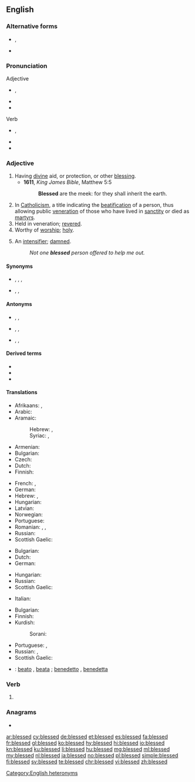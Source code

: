 {{also|blessèd|Blessed}}
==English==

===Alternative forms===
* {{l|en|blessèd}}, {{l|en|blesséd}} {{qualifier|poetic}}
* {{l|en|blest}} {{qualifier|archaic}}

===Pronunciation===
; Adjective
* {{enPR|blĕsʹĭd|blĕst}}, {{IPA|/ˈblɛsɪd/|/blɛst/|lang=en}}
* {{rhymes|ɛsɪd|ɛst|lang=en}}
* {{hyphenation|bless|ed|lang=en}}
; Verb
* {{enPR|blĕst}}, {{IPA|/blɛst/|lang=en}}
* {{rhymes|ɛst|lang=en}}
* {{hyphenation|blessed|lang=en}}

===Adjective===
{{en-adj}}

# Having [[divine]] aid, or protection, or other [[blessing]].
#* '''1611''', ''King James Bible'', Matthew 5:5
#*: '''Blessed''' are the meek: for they shall inherit the earth.
# In [[Catholicism]], a title indicating the [[beatification]] of a person, thus allowing public [[veneration]] of those who have lived in [[sanctity]] or died as [[martyr]]s.
# Held in veneration; [[revere|revered]].
# Worthy of [[worship]]; [[holy]].
# {{label|en|informal}} An [[intensifier]]; [[damned]].
#: ''Not one '''blessed''' person offered to help me out.''

====Synonyms====
* {{sense|revered}} {{l|en|revered}}, {{l|en|venerate|venerated}}, {{l|en|worship|worshipped}}, {{l|en|worship|worshiped}}
* {{sense|holy}} {{l|en|hallowed}}, {{l|en|holy}}, {{l|en|sacred}}

====Antonyms====
* {{sense|having divine aid, or protection, or other blessing}} {{l|en|condemned}}, {{l|en|cursed}}, {{l|en|damned}}
* {{sense|revered}} {{l|en|contemn|contemned}}, {{l|en|despise|despised}}, {{l|en|scorn|scorned}}
* {{sense|holy}} {{l|en|profane}}, {{l|en|unhallowed}}, {{l|en|unholy}}

====Derived terms====
* {{l|en|blessed event}}
* {{l|en|blessedly}}
* {{l|en|blessedness}}

====Translations====
{{trans-top|having divine aid, or protection, or other blessing}}
* Afrikaans: {{t|af|geseënd}}, {{t|af|welgeluksalig}}
* Arabic: {{t|ar|مُبَارَك}}
* Aramaic:
*: Hebrew: {{t|arc|בְּרִיךְ|tr=bərīḵ}}, {{t|arc|מְבָרַךְ|tr=məḇāraḵ}}
*: Syriac: {{t|arc|ܒܪܝܟ|tr=bərīḵ}}, {{t|arc|ܡܒܪܟ|tr=məḇāraḵ}}
* Armenian: {{t+|hy|օրհնյալ}}
* Bulgarian: {{t+|bg|благословен}}
* Czech: {{t|cs|požehnaný}}
* Dutch: {{t+|nl|gezegend}}
* Finnish: {{t|fi|siunattu}}
{{trans-mid}}
* French: {{t+|fr|bienheureux}}, {{t+|fr|béni}}
* German: {{t+|de|gesegnet}}
* Hebrew: {{t+|he|בָּרוּךְ|tr=barúkh}}, {{t|he|מבורך|alt=מבורך \ מְבֹרַךְ|tr=m'vorákh}}
* Hungarian: {{t+|hu|áldott}}
* Latvian: {{t|lv|svētīts}}
* Norwegian: {{t|no|velsignet}}
* Portuguese: {{t+|pt|abençoado}}
* Romanian: {{t+|ro|binecuvântat|m|n}}, {{t+|ro|blagoslovit|m|n}}, {{t|ro|binecuvântată|f}}
* Russian: {{t+|ru|благослове́нный}}
* Scottish Gaelic: {{t|gd|naomh}}
{{trans-bottom}}

{{trans-top|In Catholicism, a title indicating the beatification of a person}}
* Bulgarian: {{t+|bg|блажен}}
* Dutch: {{t+|nl|zalig}}
* German: {{t+|de|selig}}
{{trans-mid}}
* Hungarian: {{t+|hu|boldog}}
* Russian: {{t+|ru|блаже́нный}}
* Scottish Gaelic: {{t|gd|naomh}}
{{trans-bottom}}

{{trans-top|held in veneration; revered}}
* Italian: {{t+|it|benedetta|f}}
{{trans-mid}}
{{trans-bottom}}

{{trans-top|worthy of worship; holy}}
* Bulgarian: {{t+|bg|свещен}}
* Finnish: {{t+|fi|pyhä}}
* Kurdish:
*: Sorani: {{t+|ku|پیرۆز}}
{{trans-mid}}
* Portuguese: {{t+|pt|bendito}}, {{t+|pt|bento}}
* Russian: {{t+|ru|свято́й}}, {{t+|ru|свяще́нный}}
* Scottish Gaelic: {{t|gd|naomh}}
{{trans-bottom}}

{{checktrans-top}}
{{trans-mid}}
* {{ttbc|it}}: [[beato]] {{g|m}}, [[beata]] {{g|f}}; [[benedetto]] {{g|m}}, [[benedetta]] {{g|f}}
{{trans-bottom}}

===Verb===
{{head|en|verb form}}

# {{en-past of|bless}}

<!--Antonyms, etc, belong at the infinitive only

====Antonyms====
* {{l|en|cursed}}
* {{l|en|condemned}}
-->

===Anagrams===
* {{l|en|bedless}}

[[Category:English heteronyms]]

[[ar:blessed]]
[[cy:blessed]]
[[de:blessed]]
[[et:blessed]]
[[es:blessed]]
[[fa:blessed]]
[[fr:blessed]]
[[gl:blessed]]
[[ko:blessed]]
[[hy:blessed]]
[[hi:blessed]]
[[io:blessed]]
[[kn:blessed]]
[[ku:blessed]]
[[li:blessed]]
[[hu:blessed]]
[[mg:blessed]]
[[ml:blessed]]
[[my:blessed]]
[[nl:blessed]]
[[ja:blessed]]
[[no:blessed]]
[[pl:blessed]]
[[simple:blessed]]
[[fi:blessed]]
[[sv:blessed]]
[[te:blessed]]
[[chr:blessed]]
[[vi:blessed]]
[[zh:blessed]]